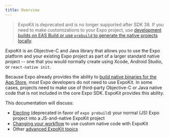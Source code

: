 ```yaml
---
title: Overview
---
```


> ExpoKit is deprecated and is no longer supported after SDK 38. If you need to make customizations to your Expo project, use [development builds on EAS Build or use `prebuild` to generate the native projects locally](../workflow/customizing.mdx).

ExpoKit is an Objective-C and Java library that allows you to use the Expo platform and your existing Expo project as part of a larger standard native project -- one that you would normally create using Xcode, Android Studio, or `react-native init`.

Because Expo already provides the ability to [build native binaries for the App Store](/archive/classic-updates/building-standalone-apps.mdx), most Expo developers do not need to use ExpoKit. In some cases, projects need to make use of third-party Objective-C or Java native code that is not included in the core Expo SDK. ExpoKit provides this ability.

This documentation will discuss:

- [Ejecting](eject.mdx) (deprecated in favor of `expo prebuild`) your normal (JS) Expo project into a JS-and-native ExpoKit project
- [Changing your workflow](expokit.mdx) to use custom native code with ExpoKit
- Other [advanced ExpoKit topics](advanced-expokit-topics.mdx)
